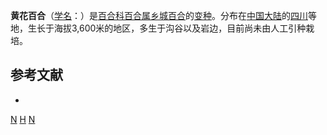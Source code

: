 {{Infraspeciesbox
| image = 
| image_caption = 
| status = 
| status_system = 
| genus = Lilium
| species = xanthellum
| varietas = luteum
| authority =  Liang
}}

'''黄花百合'''（[[学名|学名]]：{{lang|la|''Lilium xanthellum'' var. ''luteum''}}）是[[百合科|百合科]][[百合属|百合属]][[乡城百合|乡城百合]]的[[变种|变种]]。分布在[[中国大陆|中国大陆]]的[[四川|四川]]等地，生长于海拔3,600米的地区，多生于沟谷以及岩边，目前尚未由人工引种栽培。

== 参考文献 ==
<div class="references-small">
* {{cite web| url =http://www.bioinfo.cn/db05/KmzwSpecies.php?action=view&id=25264| title =黄花百合（变种）| work =《中国高等植物数据库全库》| publisher =中国科学院微生物研究所| author =昆明植物研究所| accessdate =2009-02-25| deadurl =yes| archiveurl =https://web.archive.org/web/20160305073901/http://www.bioinfo.cn/db05/KmzwSpecies.php?action=view&id=25264| archivedate =2016-03-05}}
</div>
{{Taxonbar|from=Q11178336}}

[[Category:四川植物|N]]
[[Category:百合属|H]]
[[Category:球根花卉|N]]
